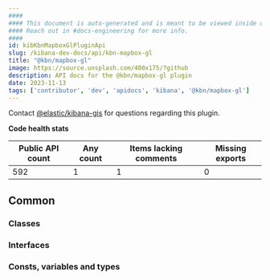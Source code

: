 ```yaml
---
####
#### This document is auto-generated and is meant to be viewed inside our experimental, new docs system.
#### Reach out in #docs-engineering for more info.
####
id: kibKbnMapboxGlPluginApi
slug: /kibana-dev-docs/api/kbn-mapbox-gl
title: "@kbn/mapbox-gl"
image: https://source.unsplash.com/400x175/?github
description: API docs for the @kbn/mapbox-gl plugin
date: 2023-11-13
tags: ['contributor', 'dev', 'apidocs', 'kibana', '@kbn/mapbox-gl']
---
```




Contact [@elastic/kibana-gis](https://github.com/orgs/elastic/teams/kibana-gis) for questions regarding this plugin.

**Code health stats**

| Public API count  | Any count | Items lacking comments | Missing exports |
|-------------------|-----------|------------------------|-----------------|
| 592 | 1 | 1 | 0 |

## Common

### Classes
<DocDefinitionList data={kbnMapboxGlObj.common.classes}/>

### Interfaces
<DocDefinitionList data={kbnMapboxGlObj.common.interfaces}/>

### Consts, variables and types
<DocDefinitionList data={kbnMapboxGlObj.common.misc}/>

